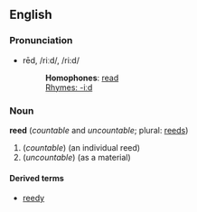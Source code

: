 ==English==
===Pronunciation===
*rēd, /riːd/, /ri:d/
*:'''Homophones''': [[read]]
*:[[Rhymes:English:-iːd|Rhymes: -iːd]]

===Noun===
'''reed''' (''countable'' and ''uncountable''; plural: [[reeds]])

<!-- please replace with real defs -->
# (''countable'') (an individual reed)
# (''uncountable'') (as a material)

====Derived terms====
*[[reedy]]